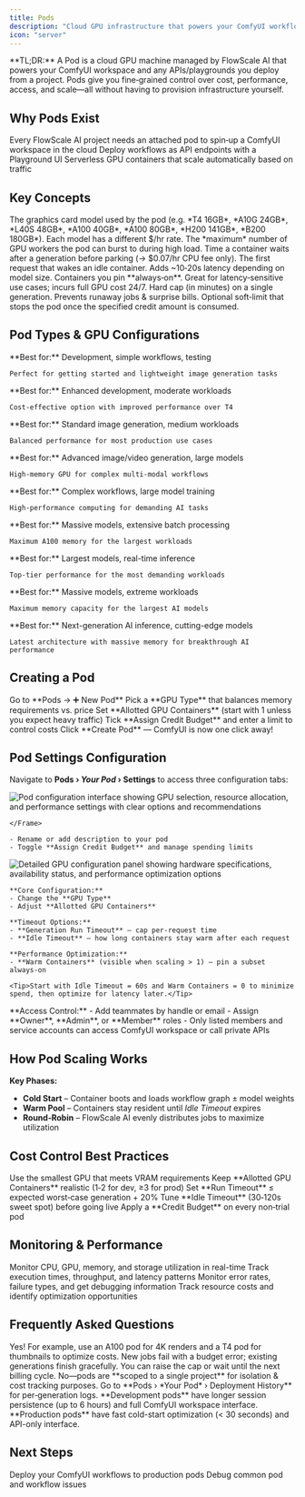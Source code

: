 ```yaml
---
title: Pods
description: "Cloud GPU infrastructure that powers your ComfyUI workflows and deployments"
icon: "server"
---
```


<Note>
**TL;DR:** A Pod is a cloud GPU machine managed by FlowScale AI that powers your ComfyUI workspace and any APIs/playgrounds you deploy from a project. Pods give you fine‑grained control over cost, performance, access, and scale—all without having to provision infrastructure yourself.
</Note>

## Why Pods Exist

<CardGroup cols={3}>
  <Card title="Run ComfyUI" icon="paintbrush">
    Every FlowScale AI project needs an attached pod to spin‑up a ComfyUI workspace in the cloud
  </Card>
  <Card title="Serve APIs & Playgrounds" icon="globe">
    Deploy workflows as API endpoints with a Playground UI
  </Card>
  <Card title="Scale on Demand" icon="arrows-maximize">
    Serverless GPU containers that scale automatically based on traffic
  </Card>
</CardGroup>

## Key Concepts

<AccordionGroup>
  <Accordion title="GPU Type">
    The graphics card model used by the pod (e.g. *T4 16GB*, *A10G 24GB*, *L40S 48GB*, *A100 40GB*, *A100 80GB*, *H200 141GB*, *B200 180GB*). Each model has a different $/hr rate.
  </Accordion>
  <Accordion title="Allotted GPU Containers">
    The *maximum* number of GPU workers the pod can burst to during high load.
  </Accordion>
  <Accordion title="Idle Timeout">
    Time a container waits after a generation before parking (→ $0.07/hr CPU fee only).
  </Accordion>
  <Accordion title="Cold Start">
    The first request that wakes an idle container. Adds ~10‑20s latency depending on model size.
  </Accordion>
  <Accordion title="Warm Containers">
    Containers you pin **always‑on**. Great for latency‑sensitive use cases; incurs full GPU cost 24/7.
  </Accordion>
  <Accordion title="Run Timeout">
    Hard cap (in minutes) on a single generation. Prevents runaway jobs & surprise bills.
  </Accordion>
  <Accordion title="Credit Budget">
    Optional soft‑limit that stops the pod once the specified credit amount is consumed.
  </Accordion>
</AccordionGroup>

## Pod Types & GPU Configurations

<CardGroup cols={2}>
  <Card title="T4 - 16GB VRAM" icon="microchip" color="#10b981">
    **Best for:** Development, simple workflows, testing
    
    Perfect for getting started and lightweight image generation tasks
  </Card>
  <Card title="A10G - 24GB VRAM" icon="microchip" color="#059669">
    **Best for:** Enhanced development, moderate workloads
    
    Cost-effective option with improved performance over T4
  </Card>
  <Card title="L4 - 24GB VRAM" icon="microchip" color="#3b82f6">
    **Best for:** Standard image generation, medium workloads
    
    Balanced performance for most production use cases
  </Card>
  <Card title="L40S - 48GB VRAM" icon="microchip" color="#2563eb">
    **Best for:** Advanced image/video generation, large models
    
    High-memory GPU for complex multi-modal workflows
  </Card>
  <Card title="A100 - 40GB VRAM" icon="microchip" color="#f59e0b">
    **Best for:** Complex workflows, large model training
    
    High-performance computing for demanding AI tasks
  </Card>
  <Card title="A100 - 80GB VRAM" icon="microchip" color="#ea580c">
    **Best for:** Massive models, extensive batch processing
    
    Maximum A100 memory for the largest workloads
  </Card>
  <Card title="H100 - 80GB VRAM" icon="microchip" color="#dc2626">
    **Best for:** Largest models, real-time inference
    
    Top-tier performance for the most demanding workloads
  </Card>
  <Card title="H200 - 141GB VRAM" icon="microchip" color="#b91c1c">
    **Best for:** Massive models, extreme workloads
    
    Maximum memory capacity for the largest AI models
  </Card>
  <Card title="B200 - 180GB VRAM" icon="microchip" color="#7c2d12">
    **Best for:** Next-generation AI inference, cutting-edge models
    
    Latest architecture with massive memory for breakthrough AI performance
  </Card>
</CardGroup>

## Creating a Pod

<Steps>
  <Step title="Navigate to Pods">
    Go to **Pods → ➕ New Pod**
  </Step>
  <Step title="Select GPU Type">
    Pick a **GPU Type** that balances memory requirements vs. price
  </Step>
  <Step title="Configure Containers">
    Set **Allotted GPU Containers** (start with 1 unless you expect heavy traffic)
  </Step>
  <Step title="Set Budget (Optional)">
    Tick **Assign Credit Budget** and enter a limit to control costs
  </Step>
  <Step title="Create">
    Click **Create Pod** — ComfyUI is now one click away!
  </Step>
</Steps>

## Pod Settings Configuration

Navigate to **Pods › *Your Pod* › Settings** to access three configuration tabs:

<Tabs>
  <Tab title="General">
    <Frame>
        <img src="/images/glossary/comfyui-pod-settings.png" alt = "Pod configuration interface showing GPU selection, resource allocation, and performance settings with clear options and recommendations" />

    </Frame>
    
    - Rename or add description to your pod
    - Toggle **Assign Credit Budget** and manage spending limits
  </Tab>
  
  <Tab title="GPU Settings">
    <Frame>
        <img src="/images/glossary/comfyui-pod-gpu-settings.png" alt="Detailed GPU configuration panel showing hardware specifications, availability status, and performance optimization options" />
    </Frame>
    
    **Core Configuration:**
    - Change the **GPU Type**
    - Adjust **Allotted GPU Containers**
    
    **Timeout Options:**
    - **Generation Run Timeout** – cap per‑request time
    - **Idle Timeout** – how long containers stay warm after each request
    
    **Performance Optimization:**
    - **Warm Containers** (visible when scaling > 1) – pin a subset always‑on
    
    <Tip>Start with Idle Timeout = 60s and Warm Containers = 0 to minimize spend, then optimize for latency later.</Tip>
  </Tab>
  
  <Tab title="Pod Members">
    **Access Control:**
    - Add teammates by handle or email
    - Assign **Owner**, **Admin**, or **Member** roles
    - Only listed members and service accounts can access ComfyUI workspace or call private APIs
  </Tab>
</Tabs>

## How Pod Scaling Works

**Key Phases:**
- **Cold Start** – Container boots and loads workflow graph ± model weights
- **Warm Pool** – Containers stay resident until *Idle Timeout* expires  
- **Round‑Robin** – FlowScale AI evenly distributes jobs to maximize utilization

## Cost Control Best Practices

<Checklist>
  <Check>Use the smallest GPU that meets VRAM requirements</Check>
  <Check>Keep **Allotted GPU Containers** realistic (1‑2 for dev, ≥3 for prod)</Check>
  <Check>Set **Run Timeout** ≤ expected worst‑case generation + 20%</Check>
  <Check>Tune **Idle Timeout** (30‑120s sweet spot) before going live</Check>
  <Check>Apply a **Credit Budget** on every non‑trial pod</Check>
</Checklist>

## Monitoring & Performance

<CardGroup cols={2}>
  <Card title="Real-Time Metrics" icon="chart-line">
    Monitor CPU, GPU, memory, and storage utilization in real-time
  </Card>
  <Card title="Performance Analytics" icon="gauge">
    Track execution times, throughput, and latency patterns
  </Card>
  <Card title="Error Tracking" icon="triangle-exclamation">
    Monitor error rates, failure types, and get debugging information
  </Card>
  <Card title="Cost Analytics" icon="dollar-sign">
    Track resource costs and identify optimization opportunities
  </Card>
</CardGroup>

## Frequently Asked Questions

<AccordionGroup>
  <Accordion title="Can one project use multiple pods?">
    Yes! For example, use an A100 pod for 4K renders and a T4 pod for thumbnails to optimize costs.
  </Accordion>
  
  <Accordion title="What happens when the budget is exceeded?">
    New jobs fail with a budget error; existing generations finish gracefully. You can raise the cap or wait until the next billing cycle.
  </Accordion>
  
  <Accordion title="Can I connect the same pod to several projects?">
    No—pods are **scoped to a single project** for isolation & cost tracking purposes.
  </Accordion>
  
  <Accordion title="How do I monitor usage?">
    Go to **Pods › *Your Pod* › Deployment History** for per‑generation logs.
  </Accordion>
  
  <Accordion title="What's the difference between development and production pods?">
    **Development pods** have longer session persistence (up to 6 hours) and full ComfyUI workspace interface. **Production pods** have fast cold-start optimization (< 30 seconds) and API-only interface.
  </Accordion>
</AccordionGroup>

## Next Steps

<CardGroup cols={2}>
  <Card
    title="Deploy Workflows"
    icon="rocket"
    href="/getting-started/deploy-workflows"
  >
    Deploy your ComfyUI workflows to production pods
  </Card>
  <Card
    title="Troubleshooting"
    icon="wrench"
    href="/getting-started/troubleshooting"
  >
    Debug common pod and workflow issues
  </Card>
</CardGroup>
